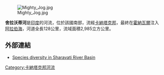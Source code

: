 [[Image:Mighty_Jog.jpg|right]]

'''舍拉沃蒂河'''是[[印度|印度]]的河流，位於該國南部，流經[[卡納塔克邦|卡納塔克邦]]，最終在[[霍納瓦爾|霍納瓦爾]]注入[[阿拉伯海|阿拉伯海]]，河道全長128公里，流域面積2,985立方公里。

==外部連結==
*[https://web.archive.org/web/20070311191338/http://ces.iisc.ernet.in/biodiversity/amphibians/sharavati.htm Species diversity in Sharavati River Basin]

{{India-geo-stub}}
[[Category:卡納塔克邦河流|Category:卡納塔克邦河流]]